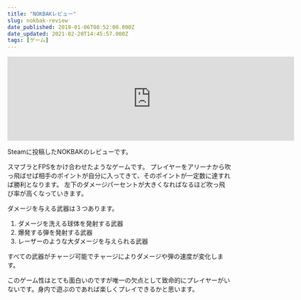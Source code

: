```yaml
---
title: "NOKBAKレビュー"
slug: nokbak-review
date_published: 2019-01-06T08:52:00.000Z
date_updated: 2021-02-20T14:45:57.000Z
tags: [ゲーム]
---
```


<iframe src="https://store.steampowered.com/widget/655550/" frameborder="0" width="646" height="190"></iframe>

Steamに投稿したNOKBAKのレビューです。

スマブラとFPSをかけ合わせたようなゲームです。
プレイヤーをアリーナから吹っ飛ばせば相手のポイントが自分に入ってきて、そのポイントが一定数に達すれば勝利となります。
左下のダメージパーセントが大きくなればなるほど吹っ飛び率が高くなっていきます。

ダメージを与える武器は３つあります。

1. ダメージを洗える球体を発射する武器
2. 爆発する弾を発射する武器
3. レーザーのような大ダメージを与えられる武器

すべての武器がチャージ可能でチャージによりダメージや弾の速度が変化します。

このゲーム性はとても面白いのですが唯一の欠点として致命的にプレイヤーがいないです。身内で遊ぶのであれば楽しくプレイできるかと思います。
